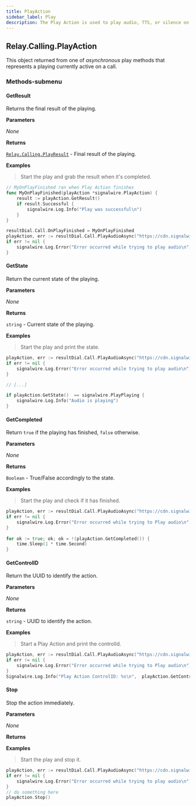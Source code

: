 ```yaml
---
title: PlayAction
sidebar_label: Play
description: The Play Action is used to play audio, TTS, or silence on a call.
---
```


[link]: #

[relay-calling-playresult]: /sdks/reference/realtime-sdk/v2/sdks/golang/calling/results/play-result
[relay-calling-call]: /sdks/reference/realtime-sdk/v2/sdks/golang/calling/call

## Relay.Calling.PlayAction

This object returned from one of _asynchronous_ play methods that represents a playing currently active on a call.

### Methods-submenu

<div class="method-definitions"></div>

#### GetResult

Returns the final result of the playing.


**Parameters**

_None_

**Returns**

[`Relay.Calling.PlayResult`][link] - Final result of the playing.

**Examples**

> Start the play and grab the result when it's completed.

```go
// MyOnPlayFinished ran when Play Action finishes
func MyOnPlayFinished(playAction *signalwire.PlayAction) {
	result := playAction.GetResult()
	if result.Successful {
		signalwire.Log.Info("Play was successful\n")
	}
}

resultDial.Call.OnPlayFinished = MyOnPlayFinished
playAction, err := resultDial.Call.PlayAudioAsync("https://cdn.signalwire.com/default-music/welcome.mp3")
if err != nil {
	signalwire.Log.Error("Error occurred while trying to play audio\n")
}
```

#### GetState

Return the current state of the playing.


**Parameters**

_None_

**Returns**

`string` - Current state of the playing.

**Examples**

> Start the play and print the state.

```go
playAction, err := resultDial.Call.PlayAudioAsync("https://cdn.signalwire.com/default-music/welcome.mp3")
if err != nil {
	signalwire.Log.Error("Error occurred while trying to play audio\n")
}

// [...]

if playAction.GetState()  == signalwire.PlayPlaying {
	signalwire.Log.Info("Audio is playing") 
}

```

#### GetCompleted

Return `true` if the playing has finished, `false` otherwise.


**Parameters**

_None_

**Returns**

`Boolean` - True/False accordingly to the state.

**Examples**

> Start the play and check if it has finished.

```go
playAction, err := resultDial.Call.PlayAudioAsync("https://cdn.signalwire.com/default-music/welcome.mp3")
if err != nil {
	signalwire.Log.Error("Error occurred while trying to Play audio\n")
}
		 
for ok := true; ok; ok = !(playAction.GetCompleted()) {
	time.Sleep(1 * time.Second)
}
```

#### GetControlID

Return the UUID to identify the action.


**Parameters**

_None_

**Returns**

`string` - UUID to identify the action.

**Examples**

> Start a Play Action and print the controlId.

```go
playAction, err := resultDial.Call.PlayAudioAsync("https://cdn.signalwire.com/default-music/welcome.mp3")
if err != nil {
	signalwire.Log.Error("Error occurred while trying to Play audio\n")
}
Signalwire.Log.Info("Play Action ControlID: %s\n",  playAction.GetControlID())
```

#### Stop

Stop the action immediately.


**Parameters**

_None_

**Returns**

**Examples**

> Start the play and stop it.

```go
playAction, err := resultDial.Call.PlayAudioAsync("https://cdn.signalwire.com/default-music/welcome.mp3")
if err != nil {
	signalwire.Log.Error("Error occurred while trying to play audio\n")
}
// do something here
playAction.Stop()
```
